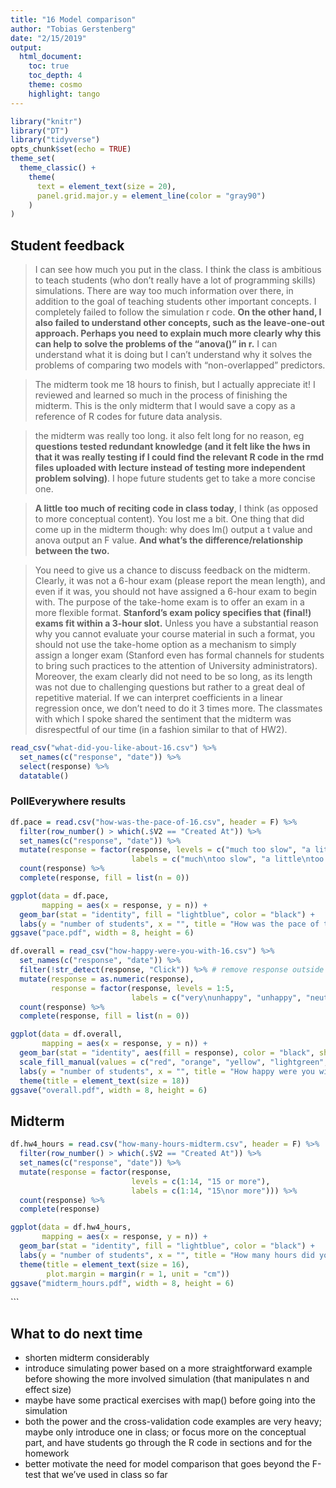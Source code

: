 ```yaml
---
title: "16 Model comparison"
author: "Tobias Gerstenberg"
date: "2/15/2019"
output: 
  html_document:
    toc: true
    toc_depth: 4
    theme: cosmo
    highlight: tango
---
```


```r
library("knitr")
library("DT")
library("tidyverse")
opts_chunk$set(echo = TRUE)
theme_set(
  theme_classic() + 
    theme(
      text = element_text(size = 20),
      panel.grid.major.y = element_line(color = "gray90")
    ) 
)
```

## Student feedback 

> I can see how much you put in the class. I think the class is ambitious to teach students (who don't really have a lot of programming skills) simulations. There are way too much information over there, in addition to the goal of teaching students other important concepts. I completely failed to follow the simulation r code. __On the other hand, I also failed to understand other concepts, such as the leave-one-out approach. Perhaps you need to explain much more clearly why this can help to solve the problems of the "anova()" in r.__ I can understand what it is doing but I can't understand why it solves the problems of comparing two models with "non-overlapped" predictors.

> The midterm took me 18 hours to finish, but I actually appreciate it! I reviewed and learned so much in the process of finishing the midterm. This is the only midterm that I would save a copy as a reference of R codes for future data analysis.

> the midterm was really too long. it also felt long for no reason, eg __questions tested redundant knowledge (and it felt like the hws in that it was really testing if I could find the relevant R code in the rmd files uploaded with lecture instead of testing more independent problem solving)__. I hope future students get to take a more concise one.

> __A little too much of reciting code in class today__, I think (as opposed to more conceptual content). You lost me a bit. One thing that did come up in the midterm though: why does lm() output a t value and anova output an F value. __And what's the difference/relationship between the two.__

> You need to give us a chance to discuss feedback on the midterm. Clearly, it was not a 6-hour exam (please report the mean length), and even if it was, you should not have assigned a 6-hour exam to begin with. The purpose of the take-home exam is to offer an exam in a more flexible format. __Stanford's exam policy specifies that (final!) exams fit within a 3-hour slot.__ Unless you have a substantial reason why you cannot evaluate your course material in such a format, you should not use the take-home option as a mechanism to simply assign a longer exam (Stanford even has formal channels for students to bring such practices to the attention of University administrators). Moreover, the exam clearly did not need to be so long, as its length was not due to challenging questions but rather to a great deal of repetitive material. If we can interpret coefficients in a linear regression once, we don't need to do it 3 times more. The classmates with which I spoke shared the sentiment that the midterm was disrespectful of our time (in a fashion similar to that of HW2).


```r
read_csv("what-did-you-like-about-16.csv") %>% 
  set_names(c("response", "date")) %>% 
  select(response) %>% 
  datatable()
```

### PollEverywhere results 

```r
df.pace = read.csv("how-was-the-pace-of-16.csv", header = F) %>%
  filter(row_number() > which(.$V2 == "Created At")) %>% 
  set_names(c("response", "date")) %>% 
  mutate(response = factor(response, levels = c("much too slow", "a little too slow", "just right", "a little too fast", "much too fast"),
                           labels = c("much\ntoo slow", "a little\ntoo slow", "just right", "a little\ntoo fast", "much\ntoo fast"))) %>% 
  count(response) %>% 
  complete(response, fill = list(n = 0))

ggplot(data = df.pace,
       mapping = aes(x = response, y = n)) + 
  geom_bar(stat = "identity", fill = "lightblue", color = "black") +
  labs(y = "number of students", x = "", title = "How was the pace of today's class?")
ggsave("pace.pdf", width = 8, height = 6)
```

```r
df.overall = read_csv("how-happy-were-you-with-16.csv") %>% 
  set_names(c("response", "date")) %>% 
  filter(!str_detect(response, "Click")) %>% # remove response outside of the click regions 
  mutate(response = as.numeric(response),
         response = factor(response, levels = 1:5,
                           labels = c("very\nunhappy", "unhappy", "neutral", "happy", "very\nhappy"))) %>% 
  count(response) %>% 
  complete(response, fill = list(n = 0))

ggplot(data = df.overall,
       mapping = aes(x = response, y = n)) + 
  geom_bar(stat = "identity", aes(fill = response), color = "black", show.legend = F) +
  scale_fill_manual(values = c("red", "orange", "yellow", "lightgreen", "green")) +
  labs(y = "number of students", x = "", title = "How happy were you with today's class overall?") +
  theme(title = element_text(size = 18))
ggsave("overall.pdf", width = 8, height = 6)
```

## Midterm

```r
df.hw4_hours = read.csv("how-many-hours-midterm.csv", header = F) %>%
  filter(row_number() > which(.$V2 == "Created At")) %>% 
  set_names(c("response", "date")) %>% 
  mutate(response = factor(response,
                           levels = c(1:14, "15 or more"),
                           labels = c(1:14, "15\nor more"))) %>% 
  count(response) %>% 
  complete(response)

ggplot(data = df.hw4_hours,
       mapping = aes(x = response, y = n)) + 
  geom_bar(stat = "identity", fill = "lightblue", color = "black") +
  labs(y = "number of students", x = "", title = "How many hours did you spend on the midterm?") +
  theme(title = element_text(size = 16),
        plot.margin = margin(r = 1, unit = "cm"))
ggsave("midterm_hours.pdf", width = 8, height = 6)
```

```

## What to do next time

- shorten midterm considerably 
- introduce simulating power based on a more straightforward example before showing the more involved simulation (that manipulates n and effect size)
- maybe have some practical exercises with map() before going into the simulation 
- both the power and the cross-validation code examples are very heavy; maybe only introduce one in class; or focus more on the conceptual part, and have students go through the R code in sections and for the homework
- better motivate the need for model comparison that goes beyond the F-test that we've used in class so far  
